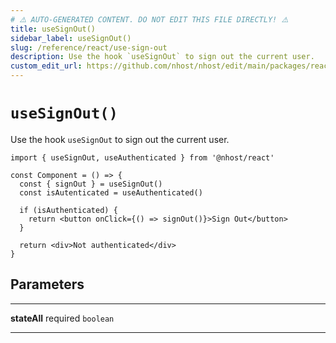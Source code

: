 ```yaml
---
# ⚠️ AUTO-GENERATED CONTENT. DO NOT EDIT THIS FILE DIRECTLY! ⚠️
title: useSignOut()
sidebar_label: useSignOut()
slug: /reference/react/use-sign-out
description: Use the hook `useSignOut` to sign out the current user.
custom_edit_url: https://github.com/nhost/nhost/edit/main/packages/react/src/hooks/common.ts#L147
---
```


# `useSignOut()`

Use the hook `useSignOut` to sign out the current user.

```tsx
import { useSignOut, useAuthenticated } from '@nhost/react'

const Component = () => {
  const { signOut } = useSignOut()
  const isAutenticated = useAuthenticated()

  if (isAuthenticated) {
    return <button onClick={() => signOut()}>Sign Out</button>
  }

  return <div>Not authenticated</div>
}
```

## Parameters

---

**<span className="parameter-name">stateAll</span>** <span className="optional-status">required</span> `boolean`

---
